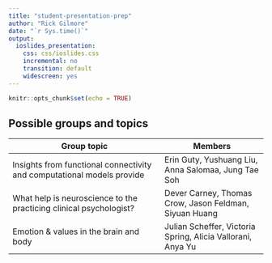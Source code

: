 ```yaml
---
title: "student-presentation-prep"
author: "Rick Gilmore"
date: "`r Sys.time()`"
output: 
  ioslides_presentation:
    css: css/ioslides.css
    incremental: no
    transition: default
    widescreen: yes
---
```


```r
knitr::opts_chunk$set(echo = TRUE)
```

## Possible groups and topics

| Group topic | Members |
|-------------|---------|
| Insights from functional connectivity and computational models provide | Erin Guty, Yushuang Liu, Anna Salomaa, Jung Tae Soh |
| What help is neuroscience to the practicing clinical psychologist? | Dever Carney, Thomas Crow, Jason Feldman, Siyuan Huang |
| Emotion & values in the brain and body | Julian Scheffer, Victoria Spring, Alicia Vallorani, Anya Yu |